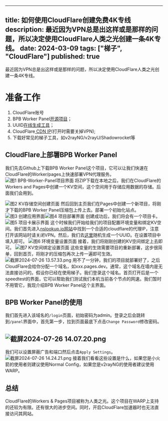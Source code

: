 
---
title: 如何使用CloudFlare创建免费4K专线
description: 最近因为VPN总是出这样或是那样的问题，所以决定使用CloudFlare人类之光创建一条4K专线。
date: 2024-03-09
tags: ["梯子", "CloudFlare"]
published: true
---

最近因为VPN总是出这样或是那样的问题，所以决定使用CloudFlare人类之光创建一条4K专线。

# 准备工作

1. CloudFlare账号
2. BPB Worker Panel[开源项目](https://github.com/bia-pain-bache/BPB-Worker-Panel)；
3. UUID[在线生成工具](https://1024tools.com/uuid/)；
4. CloudFlare[ CDN IP](https://www.nslookup.io/domains/cdn.xn--b6gac.eu.org/dns-records/)(打开时需要关掉VPN);
5. 下载好常见的梯子工具，如v2rayNG/v2rayU/Shadowrocket等

## CloudFlare上部署BPB Worker Panel

我们先去Github上下载BPB Worker Panel这个项目，它可以让我们快速在CloudFlare的Worker/pages上快速部署VPN代理服务。![图1 BPB-Worker-Panel项目界面](https://cdn.nlark.com/yuque/0/2024/png/21987809/1721972181029-09e8367c-9f5f-43cc-bfc1-f03bbf74f84a.png#averageHue=%23ed644d&clientId=ub2a7bc1b-6cce-4&from=drop&height=1186&id=uba2ae11c&originHeight=1186&originWidth=1882&originalType=binary&ratio=2&rotation=0&showTitle=true&size=309772&status=done&style=none&taskId=u50fae807-2543-4084-a2d7-2cf1b5d7204&title=%E5%9B%BE1%20BPB-Worker-Panel%E9%A1%B9%E7%9B%AE%E7%95%8C%E9%9D%A2&width=1882 "图1 BPB-Worker-Panel项目界面")
将ZIP下载在本地之后，我们在CloudFlare的Workers and Pages中创建一个KV空间，这个空间用于存储应用数据的存储。后面我们会用到。

![图2 KV存储空间创建页面](https://cdn.nlark.com/yuque/0/2024/png/21987809/1721972303066-c2cdd06d-9254-4524-a282-3ac172b075f3.png#averageHue=%23f9f9f9&clientId=ub2a7bc1b-6cce-4&from=drop&id=ud44b03d7&originHeight=485&originWidth=701&originalType=binary&ratio=2&rotation=0&showTitle=true&size=46656&status=done&style=none&taskId=u95f08656-5420-4719-9b4e-3a3ce14f303&title=%E5%9B%BE2%20KV%E5%AD%98%E5%82%A8%E7%A9%BA%E9%97%B4%E5%88%9B%E5%BB%BA%E9%A1%B5%E9%9D%A2 "图2 KV存储空间创建页面")
然后回到主页我们在Pages中创建一个新项目，将刚才下载的BPB Worker Panel压缩包上传上去。部署一个初始化站点。
![图3 创建应用界面](https://cdn.nlark.com/yuque/0/2024/png/21987809/1721972410419-f94ddcbe-e0d3-447b-8546-46257a66b951.png#averageHue=%23f3a15b&clientId=ub2a7bc1b-6cce-4&from=drop&id=u1ce351b4&originHeight=741&originWidth=1030&originalType=binary&ratio=2&rotation=0&showTitle=true&size=79035&status=done&style=none&taskId=ucdef2c2d-f136-4ba9-863a-bed61e5ac9e&title=%E5%9B%BE3%20%E5%88%9B%E5%BB%BA%E5%BA%94%E7%94%A8%E7%95%8C%E9%9D%A2 "图3 创建应用界面")![图4 项目部署界面](https://cdn.nlark.com/yuque/0/2024/png/21987809/1721972480598-6ef17e00-97f8-4b3c-a85d-1d1a7badfa1e.png#averageHue=%23fcfbfb&clientId=ub2a7bc1b-6cce-4&from=drop&id=u76fd9d44&originHeight=682&originWidth=1062&originalType=binary&ratio=2&rotation=0&showTitle=true&size=53537&status=done&style=none&taskId=u1ecf5113-f98f-4954-a9f2-90b95ed186e&title=%E5%9B%BE4%20%E9%A1%B9%E7%9B%AE%E9%83%A8%E7%BD%B2%E7%95%8C%E9%9D%A2 "图4 项目部署界面")
创建成功后，我们将会有一个项目卡。
![图5 项目卡展示界面](https://cdn.nlark.com/yuque/0/2024/png/21987809/1721972845549-075ac239-a914-407e-996d-8a9ed9e6c191.png#averageHue=%23f9f8f8&clientId=ub2a7bc1b-6cce-4&from=drop&id=uc5fee998&originHeight=459&originWidth=709&originalType=binary&ratio=2&rotation=0&showTitle=true&size=53219&status=done&style=none&taskId=u525b17ef-dc93-47f6-899b-0c66e5fd8cf&title=%E5%9B%BE5%20%E9%A1%B9%E7%9B%AE%E5%8D%A1%E5%B1%95%E7%A4%BA%E7%95%8C%E9%9D%A2 "图5 项目卡展示界面")
这个时候我们开始给我们的项目配置环境变量和绑定KV空间。我们首先进入[nslookup.io网站](https://www.nslookup.io/domains/hongkongfp.com/dns-records/)中找到一个合适的cloudflare的代理IP，注意打开该网站时请关闭VPN。然后，我们去[这里](https://1024tools.com/uuid/)随机生成一个UUID。在设置项目中填入即可。
![图6 环境变量设置页面](https://cdn.nlark.com/yuque/0/2024/png/21987809/1721973128819-5a50f082-5a2f-4157-a88e-c0a01ef591d1.png#averageHue=%23faf7f7&clientId=ub2a7bc1b-6cce-4&from=drop&id=u62088170&originHeight=530&originWidth=1090&originalType=binary&ratio=2&rotation=0&showTitle=true&size=61523&status=done&style=none&taskId=u40718795-afaf-4698-a9a8-baf9a0b37aa&title=%E5%9B%BE6%20%E7%8E%AF%E5%A2%83%E5%8F%98%E9%87%8F%E8%AE%BE%E7%BD%AE%E9%A1%B5%E9%9D%A2 "图6 环境变量设置页面")
接着，我们将刚刚创建的KV空间绑定上去即可。
![图7 KV空间绑定设置页面](https://cdn.nlark.com/yuque/0/2024/png/21987809/1721973403693-72f75692-5708-4d04-b26e-6fb3559843d7.png#averageHue=%23faf7f7&clientId=ub2a7bc1b-6cce-4&from=drop&id=u88a90b00&originHeight=530&originWidth=1090&originalType=binary&ratio=2&rotation=0&showTitle=true&size=64797&status=done&style=none&taskId=u19c81347-e080-4a01-b756-447c0eeba75&title=%E5%9B%BE7%20KV%E7%A9%BA%E9%97%B4%E7%BB%91%E5%AE%9A%E8%AE%BE%E7%BD%AE%E9%A1%B5%E9%9D%A2 "图7 KV空间绑定设置页面")
这些变量的生效需要项目的重新部署，这步很简单，回到首页，将刚才的压缩包再次上传一遍即可生效。
![截屏2024-07-26 13.57.33.png](https://cdn.nlark.com/yuque/0/2024/png/21987809/1721973522113-98d540e0-5b90-4728-947a-a84014f305fa.png#averageHue=%23faf9f9&clientId=ub2a7bc1b-6cce-4&from=drop&id=ub3097ef5&originHeight=530&originWidth=1090&originalType=binary&ratio=2&rotation=0&showTitle=false&size=65224&status=done&style=none&taskId=uaeffac78-d446-4858-80a9-d89b32fcb0a&title=)
用不了一分钟，我们的项目就部署好了，之后CloudFlare会给你分配一个域名，如xxx.pages.dev。通常，这个域名在墙内是无法直接访问的。假设你已经在使用梯子。我们登录这个域名。首页打开后是一个speedtest的界面，它可以帮助我们测试我们本机当前各个节点的网速。我们暂时不用管它，我现介绍BPB Worker Panel这个主界面。

## BPB Worker Panel的使用
我们首先进入该域名的`/login`页面，初始密码为admin。登录之后会跳转到`/panel`界面中，首先第一步，拉到页面最底下点击`Change Password`修改密码。

## ![截屏2024-07-26 14.07.20.png](https://cdn.nlark.com/yuque/0/2024/png/21987809/1721974044757-862239a3-6ac4-46a2-898b-4076af3a2d41.png#averageHue=%23f5f5f5&clientId=ub2a7bc1b-6cce-4&from=drop&height=279&id=u2b38c80a&originHeight=338&originWidth=468&originalType=binary&ratio=2&rotation=0&showTitle=false&size=25316&status=done&style=none&taskId=ud3892114-277c-4a4a-a740-193c1987822&title=&width=386)
我们可以设置屏蔽广告和端口然后点击`Apply Settings`。![截屏2024-07-26 14.24.21.png](https://cdn.nlark.com/yuque/0/2024/png/21987809/1721975093896-6168a2c2-b0ce-41d6-a5e8-1033c68fc521.png#averageHue=%23ececec&clientId=ub2a7bc1b-6cce-4&from=drop&height=287&id=ubf10fcd8&originHeight=605&originWidth=1051&originalType=binary&ratio=2&rotation=0&showTitle=false&size=65176&status=done&style=none&taskId=uf07e5d5a-908b-4279-9c44-f90d8d25a9b&title=&width=498)
接着我们看看这些设置是什么，如果您是小火箭的使用者则建议使用Normal Config，如果您是v2rayNG的使用者建议使用WARP。

## 总结
CloudFlare的Workers & Pages项目被称为人类之光。这个项目在WARP上支持的还较为有限。还有很大的进步空间。同时，开启CloudFlare加速器时也无法直接访问其网站。
